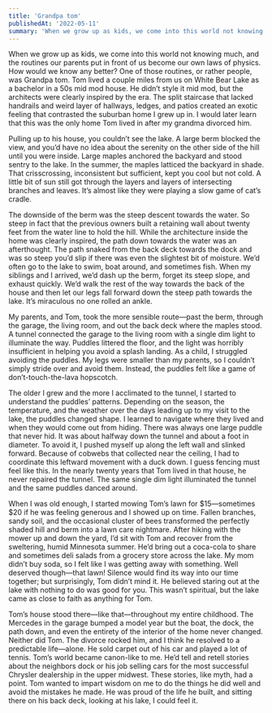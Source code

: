 ```yaml
---
title: 'Grandpa tom'
publishedAt: '2022-05-11'
summary: 'When we grow up as kids, we come into this world not knowing much, and the routines our parents put in front of us become our own laws of physics.'
---
```


When we grow up as kids, we come into this world not knowing much, and the routines our parents put in front of us become our own laws of physics. How would we know any better? One of those routines, or rather people, was Grandpa tom. Tom lived a couple miles from us on White Bear Lake as a bachelor in a 50s mid mod house. He didn’t style it mid mod, but the architects were clearly inspired by the era. The split staircase that lacked handrails and weird layer of hallways, ledges, and patios created an exotic feeling that contrasted the suburban home I grew up in. I would later learn that this was the only home Tom lived in after my grandma divorced him.

Pulling up to his house, you couldn’t see the lake. A large berm blocked the view, and you’d have no idea about the serenity on the other side of the hill until you were inside. Large maples anchored the backyard and stood sentry to the lake. In the summer, the maples latticed the backyard in shade. That crisscrossing, inconsistent but sufficient, kept you cool but not cold. A little bit of sun still got through the layers and layers of intersecting branches and leaves. It’s almost like they were playing a slow game of cat’s cradle.

The downside of the berm was the steep descent towards the water. So steep in fact that the previous owners built a retaining wall about twenty feet from the water line to hold the hill. While the architecture inside the home was clearly inspired, the path down towards the water was an afterthought. The path snaked from the back deck towards the dock and was so steep you’d slip if there was even the slightest bit of moisture. We’d often go to the lake to swim, boat around, and sometimes fish. When my siblings and I arrived, we’d dash up the berm, forget its steep slope, and exhaust quickly. We’d walk the rest of the way towards the back of the house and then let our legs fall forward down the steep path towards the lake. It’s miraculous no one rolled an ankle.

My parents, and Tom, took the more sensible route—past the berm, through the garage, the living room, and out the back deck where the maples stood. A tunnel connected the garage to the living room with a single dim light to illuminate the way. Puddles littered the floor, and the light was horribly insufficient in helping you avoid a splash landing. As a child, I struggled avoiding the puddles. My legs were smaller than my parents, so I couldn’t simply stride over and avoid them. Instead, the puddles felt like a game of don’t-touch-the-lava hopscotch.

The older I grew and the more I acclimated to the tunnel, I started to understand the puddles’ patterns. Depending on the season, the temperature, and the weather over the days leading up to my visit to the lake, the puddles changed shape. I learned to navigate where they lived and when they would come out from hiding. There was always one large puddle that never hid. It was about halfway down the tunnel and about a foot in diameter. To avoid it, I pushed myself up along the left wall and slinked forward. Because of cobwebs that collected near the ceiling, I had to coordinate this leftward movement with a duck down. I guess fencing must feel like this. In the nearly twenty years that Tom lived in that house, he never repaired the tunnel. The same single dim light illuminated the tunnel and the same puddles danced around.

When I was old enough, I started mowing Tom’s lawn for $15—sometimes $20 if he was feeling generous and I showed up on time. Fallen branches, sandy soil, and the occasional cluster of bees transformed the perfectly shaded hill and berm into a lawn care nightmare. After hiking with the mower up and down the yard, I’d sit with Tom and recover from the sweltering, humid Minnesota summer. He’d bring out a coca-cola to share and sometimes deli salads from a grocery store across the lake. My mom didn’t buy soda, so I felt like I was getting away with something. Well deserved though—that lawn! Silence would find its way into our time together; but surprisingly, Tom didn’t mind it. He believed staring out at the lake with nothing to do was good for you. This wasn’t spiritual, but the lake came as close to faith as anything for Tom.

Tom’s house stood there—like that—throughout my entire childhood. The Mercedes in the garage bumped a model year but the boat, the dock, the path down, and even the entirety of the interior of the home never changed. Neither did Tom. The divorce rocked him, and I think he resolved to a predictable life—alone. He sold carpet out of his car and played a lot of tennis. Tom’s world became canon-like to me. He’d tell and retell stories about the neighbors dock or his job selling cars for the most successful Chrysler dealership in the upper midwest. These stories, like myth, had a point. Tom wanted to impart wisdom on me to do the things he did well and avoid the mistakes he made. He was proud of the life he built, and sitting there on his back deck, looking at his lake, I could feel it.